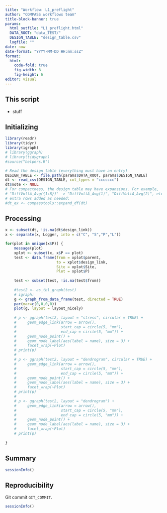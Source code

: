 ```yaml
---
title: "Workflow: L1_preflight"
author: "COMPASS workflows team"
title-block-banner: true
params:
  html_outfile: "L1_preflight.html"
  DATA_ROOT: "data_TEST/"
  DESIGN_TABLE: "design_table.csv"
  logfile: ""
date: now
date-format: "YYYY-MM-DD HH:mm:ssZ"
format: 
  html:
    code-fold: true
    fig-width: 8
    fig-height: 6
editor: visual
---
```


## This script

-   stuff

## Initializing

```r
library(readr)
library(tidyr)
library(igraph)
# library(ggraph)
# library(tidygraph)
#source("helpers.R")

# Read the design table (everything must have an entry)
DESIGN_TABLE <- file.path(params$DATA_ROOT, params$DESIGN_TABLE)
dt <- read_csv(DESIGN_TABLE, col_types = "ccccccc")
dt$note <- NULL
# For compactness, the design table may have expansions. For example,
# "DiffVoltA_Avg({1:8})" -> "DiffVoltA_Avg(1)", "DiffVoltA_Avg(2)", etc., with
# extra rows added as needed:
#dt_ex <- compasstools::expand_df(dt)

```

## Processing

```r

x <- subset(dt, !is.na(dt$design_link))
x <- separate(x, Logger, into = c("C", "S","P","L"))

for(plot in unique(x$P)) {
    message(plot)
    xplot <- subset(x, x$P == plot)
    test <- data.frame(from = xplot$parent, 
                       to = xplot$design_link,
                       Site = xplot$Site, 
                       Plot = xplot$P)
    
    test <- subset(test, !is.na(test$from))
    
    #test2 <- as_tbl_graph(test)
    # igraph:
    g <- graph_from_data_frame(test, directed = TRUE)
    par(mar=c(0,0,0,0))
    plot(g, layout = layout_nicely)
    
    # p <- ggraph(test2, layout = "stress", circular = TRUE) + 
    #     geom_edge_link(arrow = arrow(), 
    #                    start_cap = circle(5, "mm"), 
    #                    end_cap = circle(5, "mm")) + 
    #     geom_node_point() + 
    #     geom_node_label(aes(label = name), size = 3) + 
    #     facet_wrap(~Plot)
    # print(p)
    # 
    # p <- ggraph(test2, layout = "dendrogram", circular = TRUE) + 
    #     geom_edge_link(arrow = arrow(), 
    #                    start_cap = circle(5, "mm"), 
    #                    end_cap = circle(5, "mm")) + 
    #     geom_node_point() + 
    #     geom_node_label(aes(label = name), size = 3) + 
    #     facet_wrap(~Plot)
    # print(p)
    # 
    # p <- ggraph(test2, layout = "dendrogram") + 
    #     geom_edge_link(arrow = arrow(), 
    #                    start_cap = circle(5, "mm"), 
    #                    end_cap = circle(5, "mm")) + 
    #     geom_node_point() + 
    #     geom_node_label(aes(label = name), size = 3) + 
    #     facet_wrap(~Plot)
    # print(p)
    
}

```

## Summary

```r
sessionInfo()
```

## Reproducibility

Git commit `GIT_COMMIT`.

```r
sessionInfo()
```
